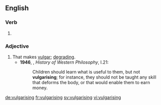 
==English==

===Verb===
{{head|en}}

# {{present participle of|vulgarise}}

===Adjective===
{{en-adj}}

# That makes [[vulgar]]; [[degrading]].
#* '''1946''', {{w|Bertrand Russell}}, ''History of Western Philosophy'', I.21:
#*: Children should learn what is useful to them, but not '''vulgarising'''; for instance, they should not be taught any skill that deforms the body, or that would enable them to earn money.

[[de:vulgarising]]
[[fr:vulgarising]]
[[sv:vulgarising]]
[[vi:vulgarising]]